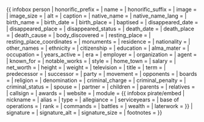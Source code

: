 {{ infobox person
| honorific_prefix   = {{{honorific_prefix|}}}
| name               = {{{name|<includeonly>{{PAGENAMEBASE}}</includeonly>}}}
| honorific_suffix   = {{{honorific_suffix|}}}
| image              = {{{image|}}}
| image_size         = {{{image_size|}}}
| alt                = {{{alt|}}}
| caption            = {{{caption|}}}
| native_name        = {{{native_name|}}}
| native_name_lang   = {{{native_name_lang|}}}
| birth_name         = {{{birth_name|}}}
| birth_date         = {{{birth_date|}}}
| birth_place        = {{{birth_place|}}}
| baptised           = {{{baptised|}}}
| disappeared_date   = {{{disappeared_date|}}}
| disappeared_place  = {{{disappeared_place|}}}
| disappeared_status = {{{disappeared_status|}}}
| death_date         = {{{death_date|}}}
| death_place        = {{{death_place|}}}
| death_cause        = {{{death_cause|}}}
| body_discovered    = {{{body_discovered|}}}
| resting_place      = {{{resting_place|}}}
| resting_place_coordinates = {{{resting_place_coordinates|}}}
| monuments          = {{{monuments|}}}
| residence          = {{{residence|}}}
| nationality        = {{{nationality|}}}
| other_names        = {{{other_names|}}}
| ethnicity          = {{{ethnicity|}}}
| citizenship        = {{{citizenship|}}}
| education          = {{{education|}}}
| alma_mater         = {{{alma_mater|}}}
| occupation         = {{{occupation|}}}
| years_active       = {{{years_active|}}}
| era                = {{{era|}}}
| employer           = {{{employer|}}}
| organization       = {{{organization|}}}
| agent              = {{{agent|}}}
| known_for          = {{{known_for|}}}
| notable_works      = {{{notable_works|}}}
| style              = {{{style|}}}
| home_town          = {{{home_town|}}}
| salary             = {{{salary|}}}
| net_worth          = {{{net_worth|}}}
| height             = {{{height|}}}
| weight             = {{{weight|}}}
| television         = {{{television|}}}
| title              = {{{title|}}}
| term               = {{{term|}}}
| predecessor        = {{{predecessor|}}}
| successor          = {{{successor|}}}
| party              = {{{party|}}}
| movement           = {{{movement|}}}
| opponents          = {{{opponents|}}}
| boards             = {{{boards|}}}
| religion           = {{{religion|}}}
| denomination       = {{{denomination|}}}
| criminal_charge    = {{{criminal_charge|}}}
| criminal_penalty   = {{{criminal_penalty|}}}
| criminal_status    = {{{criminal_status|}}}
| spouse             = {{{spouse|}}}
| partner            = {{{partner|}}}
| children           = {{{children|}}}
| parents            = {{{parents|}}}
| relatives          = {{{relatives|}}}
| callsign           = {{{callsign|}}}
| awards             = {{{awards|}}}
| website            = {{{website|}}}
| module             = {{ infobox pirate/embed
| nickname           = {{{nickname|}}}
| alias              = {{{alias|}}}
| type               = {{{type|}}}
| allegiance         = {{{allegiance|}}}
| serviceyears       = {{{serviceyears|}}}
| base of operations = {{{base of operations|}}}
| rank               = {{{rank|}}}
| commands           = {{{commands|}}}
| battles            = {{{battles|}}}
| wealth             = {{{wealth|}}}
| laterwork          = {{{laterwork|}}}
}}
| signature          = {{{signature|}}}
| signature_alt      = {{{signature_alt|}}}
| signature_size     = {{{signature_size|}}}
| footnotes          = {{{footnotes|}}}
}}<noinclude>{{documentation}}</noinclude>